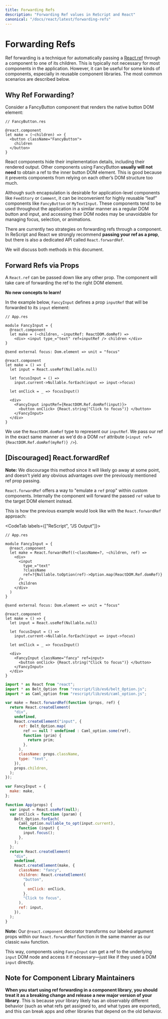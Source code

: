 ```yaml
---
title: Forwarding Refs
description: "Forwarding Ref values in ReScript and React"
canonical: "/docs/react/latest/forwarding-refs"
---
```


# Forwarding Refs

<Intro>

Ref forwarding is a technique for automatically passing a [React.ref](./refs-and-the-dom) through a component to one of its children. This is typically not necessary for most components in the application. However, it can be useful for some kinds of components, especially in reusable component libraries. The most common scenarios are described below.

</Intro>

## Why Ref Forwarding?

Consider a FancyButton component that renders the native button DOM element:

```res example
// FancyButton.res

@react.component
let make = (~children) => {
  <button className="FancyButton">
    children
  </button>
}
```

React components hide their implementation details, including their rendered output. Other components using FancyButton **usually will not need** to obtain a ref to the inner button DOM element. This is good because it prevents components from relying on each other’s DOM structure too much.

Although such encapsulation is desirable for application-level components like `FeedStory` or `Comment`, it can be inconvenient for highly reusable “leaf” components like `FancyButton` or `MyTextInput`. These components tend to be used throughout the application in a similar manner as a regular DOM button and input, and accessing their DOM nodes may be unavoidable for managing focus, selection, or animations.

There are currently two strategies on forwarding refs through a component. In ReScript and React we strongly recommend **passing your ref as a prop**, but there is also a dedicated API called `React.forwardRef`.

We will discuss both methods in this document.

## Forward Refs via Props

A `React.ref` can be passed down like any other prop. The component will take care of forwarding the ref to the right DOM element.

**No new concepts to learn!**

In the example below, `FancyInput` defines a prop `inputRef` that will be forwarded to its `input` element:

```res example
// App.res

module FancyInput = {
  @react.component
  let make = (~children, ~inputRef: ReactDOM.domRef) =>
    <div> <input type_="text" ref=inputRef /> children </div>
}

@send external focus: Dom.element => unit = "focus"

@react.component
let make = () => {
  let input = React.useRef(Nullable.null)

  let focusInput = () =>
    input.current->Nullable.forEach(input => input->focus)

  let onClick = _ => focusInput()

  <div>
    <FancyInput inputRef={ReactDOM.Ref.domRef(input)}>
      <button onClick> {React.string("Click to focus")} </button>
    </FancyInput>
  </div>
}
```

We use the `ReactDOM.domRef` type to represent our `inputRef`. We pass our ref in the exact same manner as we'd do a DOM `ref` attribute (`<input ref={ReactDOM.Ref.domRef(myRef)} />`).

## [Discouraged] React.forwardRef

**Note:** We discourage this method since it will likely go away at some point, and doesn't yield any obvious advantages over the previously mentioned ref prop passing.

`React.forwardRef` offers a way to "emulate a `ref` prop" within custom components. Internally the component will forward the passed `ref` value to the target DOM element instead.

This is how the previous example would look like with the `React.forwardRef` approach:

<CodeTab labels={["ReScript", "JS Output"]}>

```res example
// App.res

module FancyInput = {
  @react.component
  let make = React.forwardRef((~className=?, ~children, ref) =>
    <div>
      <input
        type_="text"
        ?className
        ref=?{Nullable.toOption(ref)->Option.map(ReactDOM.Ref.domRef)}
      />
      children
    </div>
  )
}

@send external focus: Dom.element => unit = "focus"

@react.component
let make = () => {
  let input = React.useRef(Nullable.null)

  let focusInput = () =>
    input.current->Nullable.forEach(input => input->focus)

  let onClick = _ => focusInput()

  <div>
    <FancyInput className="fancy" ref=input>
      <button onClick> {React.string("Click to focus")} </button>
    </FancyInput>
  </div>
}
```

```js
import * as React from "react";
import * as Belt_Option from "rescript/lib/es6/belt_Option.js";
import * as Caml_option from "rescript/lib/es6/caml_option.js";

var make = React.forwardRef(function (props, ref) {
  return React.createElement(
    "div",
    undefined,
    React.createElement("input", {
      ref: Belt_Option.map(
        ref == null ? undefined : Caml_option.some(ref),
        function (prim) {
          return prim;
        },
      ),
      className: props.className,
      type: "text",
    }),
    props.children,
  );
});

var FancyInput = {
  make: make,
};

function App(props) {
  var input = React.useRef(null);
  var onClick = function (param) {
    Belt_Option.forEach(
      Caml_option.nullable_to_opt(input.current),
      function (input) {
        input.focus();
      },
    );
  };
  return React.createElement(
    "div",
    undefined,
    React.createElement(make, {
      className: "fancy",
      children: React.createElement(
        "button",
        {
          onClick: onClick,
        },
        "Click to focus",
      ),
      ref: input,
    }),
  );
}
```

</CodeTab>

**Note:** Our `@react.component` decorator transforms our labeled argument props within our `React.forwardRef` function in the same manner as our classic `make` function.

This way, components using `FancyInput` can get a ref to the underlying `input` DOM node and access it if necessary—just like if they used a DOM `input` directly.

## Note for Component Library Maintainers

**When you start using ref forwarding in a component library, you should treat it as a breaking change and release a new major version of your library**. This is because your library likely has an observably different behavior (such as what refs get assigned to, and what types are exported), and this can break apps and other libraries that depend on the old behavior.
